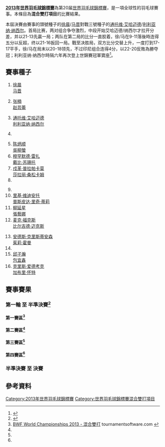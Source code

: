 {{noteTA|G1=Badminton}}
{{2013年世界羽毛球錦標賽}}
'''[[2013年世界羽毛球錦標賽|2013年世界羽毛球錦標賽]]'''為第20届[[世界羽毛球錦標賽|世界羽毛球錦標賽]]，是一項全球性的羽毛球賽事。本條目為'''混合雙打項目'''的比賽結果。

本屆決賽由賽事的頭號種子的[[徐晨|徐晨]]/[[马晋|马晋]]對戰三號種子的[[通托维·艾哈迈德|通托维·艾哈迈德]]/[[利利亚纳·纳西尔|利利亚纳·纳西尔]]。首局比赛，两对组合争夺激烈，中段开始艾哈迈德/纳西尔才拉开分差，并以21-13先贏一局；两队在第二局的比分一直胶着，徐/马在9-11落後時连得五分以反超，终以21-16扳回一局。戰至决胜局，双方比分交替上升，一度打到17-17平手，徐/马在局末以20-18领先，不过印尼组合连得4分，以22-20反敗為勝夺冠；利利亚纳·纳西尔時隔六年再次登上世錦賽冠軍寶座<ref>{{cite news|title=马晋/徐晨错失2赛点丢冠 国羽混双无缘三连冠|url=http://www.chinanews.com/ty/2013/08-11/5148430.shtml|newspaper=中国新闻网|date=2013-08-11|accessdate=2013-08-12|archive-date=2019-11-28|archive-url=https://web.archive.org/web/20191128211747/http://www.chinanews.com/ty/2013/08-11/5148430.shtml|dead-url=no}}</ref>。

==賽事種子==
{{col-begin}}
{{col-4}}
#{{flagicon|CHN}} [[徐晨|徐晨]]<br/>{{flagicon|CHN}} [[马晋|马晋]]
#{{flagicon|CHN}} [[张楠_(羽毛球运动员)|张楠]]<br/>{{flagicon|CHN}} [[赵芸蕾|赵芸蕾]]
#{{flagicon|INA}} [[通托维·艾哈迈德|通托维·艾哈迈德]]<br/>{{flagicon|INA}} [[利利亚纳·纳西尔|利利亚纳·纳西尔]]
#{{nowrap|{{flagicon|DEN}} [[约金·费舍尔·尼尔森|约金·费舍尔·尼尔森]]<br/>{{flagicon|DEN}} [[克里斯汀娜·彼德森|克里斯汀娜·彼德森]]}}
{{col-4}}
<ol start="5">
<li> {{flagicon|MAS}} [[陈炳顺|陈炳顺]]<br/>{{flagicon|MAS}} [[吳柳螢|吳柳螢]]
<li> {{flagicon|INA}} [[穆罕默德·雷扎|穆罕默德·雷扎]]<br/>{{flagicon|INA}} [[戴比·苏珊托|戴比·苏珊托]]
<li> {{flagicon|THA}} [[戍革·普拉帕卡莫|戍革·普拉帕卡莫]]<br/>{{flagicon|THA}} [[莎拉丽·桑松卡姆|莎拉丽·桑松卡姆]]
<li> {{nowrap|{{flagicon|POL}} [[罗伯特·马特斯亚克|罗伯特·马特斯亚克]]<br/>{{flagicon|POL}} [[娜蒂斯达·希尔巴|娜蒂斯达·希尔巴]]}}
</ol>
{{col-4}}
<ol start="9">
<li> {{nowrap|{{flagicon|INA}} [[弗兰·库尔尼亚万·邓|弗兰·库尔尼亚万·邓]]<br/>{{flagicon|INA}} [[申迪·普斯帕·伊拉瓦蒂|申迪·普斯帕·伊拉瓦蒂]]}}
<li> {{flagicon|INA}} [[里基·维迪安托|里基·维迪安托]]<br/>{{flagicon|INA}} [[普斯皮达·里奇·蒂莉|普斯皮达·里奇·蒂莉]]
<li> {{flagicon|KOR}} [[柳延星|柳延星]]<br/>{{flagicon|KOR}} [[張藝娜|張藝娜]]
<li> {{flagicon|GER}} [[麦克·福克斯|麦克·福克斯]]<br/>{{flagicon|GER}} [[比尔吉德·迈克斯|比尔吉德·迈克斯]]
</ol>
{{col-4}}
<ol start="13">
<li> {{flagicon|DEN}} [[安德斯·克里斯蒂安森|安德斯·克里斯蒂安森]]<br/>{{flagicon|DEN}} [[茱莉·霍曼|茱莉·霍曼]]
<li> {{nowrap|{{flagicon|SIN}} [[丹尼·巴瓦·克里斯南塔|丹尼·巴瓦·克里斯南塔]]<br/>{{flagicon|SIN}} [[梁语嫣|梁语嫣]]}}
<li> {{flagicon|CHN}} [[邱子瀚|邱子瀚]]<br/>{{flagicon|CHN}} [[包宜鑫|包宜鑫]]
<li> {{flagicon|ENG}} [[克里斯·爱德考克|克里斯·爱德考克]]<br/>{{flagicon|ENG}} [[加布里·怀特|加布里·怀特]]
</ol>
{{col-end}}

==賽事賽果==
===第一輪 至 半準決賽<ref>{{cite web|title=•Draw results  published on 22 July 2013 : Time 5.45 pm (Approved by  the refereee 22 July 2013 Time 5.50pm )|url=http://www.bwfbadminton.org/file.aspx?id=475595&dl=1|publisher=BWF|access-date=2013-07-23|archive-url=https://web.archive.org/web/20130724212654/http://www.bwfbadminton.org/file.aspx?id=475595&dl=1|archive-date=2013-07-24|dead-url=yes}}</ref>===
====第一賽區<ref name="xd">[http://bwf.tournamentsoftware.com/sport/draw.aspx?id=0E4CD385-F662-4AF4-98EB-6F5383FB346A&draw=11 BWF World Championships 2013 - 混合雙打] {{Wayback|url=http://bwf.tournamentsoftware.com/sport/draw.aspx?id=0E4CD385-F662-4AF4-98EB-6F5383FB346A&draw=11 |date=20191215043442 }} tournamentsoftware.com {{en}}</ref>====
{{16TeamBracket-Compact-Tennis3
| RD1=第一轮（48強）<br/>8月5日
| RD2=第二轮（32強）<br/>8月6日
| RD3=第三轮（16強）<br/>8月8日
| RD4=半準決賽（8強）<br/>8月9日
| team-width=170
| score-width=20

| RD1-seed01=1
| RD1-team01='''{{flagicon|CHN}} [[徐晨|徐晨]]<br/> {{flagicon|CHN}} [[马晋|马晋]]
| RD1-score01-1=
| RD1-score01-2=
| RD1-score01-3=
| RD1-seed02=
| RD1-team02=輪空
| RD1-score02-1=
| RD1-score02-2=
| RD1-score02-3=

| RD1-seed03=
| RD1-team03={{flagicon|HKG}} [[陳潤龍|陳潤龍]]<br/> {{flagicon|HKG}} [[謝影雪|謝影雪]]
| RD1-score03-1=10
| RD1-score03-2=11
| RD1-score03-3=
| RD1-seed04=
| RD1-team04='''{{nowrap|{{flagicon|DEN}} [[马德斯·皮勒尔·科尔丁|马德斯·皮勒尔·科尔丁]]<br/> {{flagicon|DEN}} [[卡米拉·吕特·尤尔|卡米拉·吕特·尤尔]]}}
| RD1-score04-1='''21
| RD1-score04-2='''21
| RD1-score04-3=

| RD1-seed05=15
| RD1-team05='''{{flagicon|CHN}} [[邱子瀚|邱子瀚]]<br/> {{flagicon|CHN}} [[包宜鑫|包宜鑫]]
| RD1-score05-1=
| RD1-score05-2=
| RD1-score05-3=
| RD1-seed06=
| RD1-team06=輪空
| RD1-score06-1=
| RD1-score06-2=
| RD1-score06-3=

| RD1-seed07=
| RD1-team07={{flagicon|MAS}} [[陳毅權|陳毅權]]<br/> {{flagicon|MAS}} [[賴沛君|賴沛君]]
| RD1-score07-1=19
| RD1-score07-2=7
| RD1-score07-3=
| RD1-seed08=
| RD1-team08='''{{flagicon|CHN}} [[陶嘉明|陶嘉明]]<br/> {{flagicon|CHN}} [[汤金华|汤金华]]
| RD1-score08-1='''21
| RD1-score08-2='''21
| RD1-score08-3=

| RD1-seed09=8
| RD1-team09='''{{flagicon|POL}} [[罗伯特·马特斯亚克|罗伯特·马特斯亚克]]<br/> {{flagicon|POL}} [[娜蒂斯达·希尔巴|娜蒂斯达·希尔巴]]
| RD1-score09-1=
| RD1-score09-2=
| RD1-score09-3=
| RD1-seed10=
| RD1-team10=輪空
| RD1-score10-1=
| RD1-score10-2=
| RD1-score10-3=

| RD1-seed11=
| RD1-team11={{flagicon|IRL}} [[山姆·马吉|山姆·马吉]]<br/> {{flagicon|IRL}} [[克洛伊·马吉|克洛伊·马吉]]
| RD1-score11-1=15
| RD1-score11-2=12
| RD1-score11-3=
| RD1-seed12=
| RD1-team12='''{{flagicon|NED}} [[约瑞特·德鲁伊特|约瑞特·德鲁伊特]]<br/> {{flagicon|NED}} [[萨曼塔·巴宁|萨曼塔·巴宁]]
| RD1-score12-1='''21
| RD1-score12-2='''21
| RD1-score12-3=

| RD1-seed13=12
| RD1-team13='''{{flagicon|GER}} [[麦克·福克斯|麦克·福克斯]]<br/> {{flagicon|GER}} [[比尔吉德·迈克斯|比尔吉德·迈克斯]]
| RD1-score13-1=
| RD1-score13-2=
| RD1-score13-3=
| RD1-seed14=
| RD1-team14=輪空
| RD1-score14-1=
| RD1-score14-2=
| RD1-score14-3=

| RD1-seed15=
| RD1-team15='''{{flagicon|RUS}} [[维塔利·杜尔金|维塔利·杜尔金]]<br/> {{flagicon|RUS}} [[尼娜·维斯洛娃|尼娜·维斯洛娃]]
| RD1-score15-1='''21
| RD1-score15-2='''21
| RD1-score15-3=
| RD1-seed16=
| RD1-team16={{flagicon|BEL}} [[弗里克·戈林斯基|弗里克·戈林斯基]]<br/> {{flagicon|BEL}} [[塞维琳·科尔维兰|塞维琳·科尔维兰]]
| RD1-score16-1=9
| RD1-score16-2=7
| RD1-score16-3=

| RD2-seed01=1
| RD2-team01='''{{flagicon|CHN}} [[徐晨|徐晨]]<br/> {{flagicon|CHN}} [[马晋|马晋]]
| RD2-score01-1=18
| RD2-score01-2='''21
| RD2-score01-3='''21
| RD2-seed02=
| RD2-team02={{nowrap|{{flagicon|DEN}} [[马德斯·皮勒尔·科尔丁|马德斯·皮勒尔·科尔丁]]<br/> {{flagicon|DEN}} [[卡米拉·吕特·尤尔|卡米拉·吕特·尤尔]]}}
| RD2-score02-1='''21
| RD2-score02-2=17
| RD2-score02-3=13

| RD2-seed03=15
| RD2-team03={{flagicon|CHN}} [[邱子瀚|邱子瀚]]<br/> {{flagicon|CHN}} [[包宜鑫|包宜鑫]]
| RD2-score03-1=16
| RD2-score03-2=19
| RD2-score03-3=
| RD2-seed04=
| RD2-team04='''{{flagicon|CHN}} [[陶嘉明|陶嘉明]]<br/> {{flagicon|CHN}} [[汤金华|汤金华]]
| RD2-score04-1='''21
| RD2-score04-2='''21
| RD2-score04-3=

| RD2-seed05=8
| RD2-team05='''{{flagicon|POL}} [[罗伯特·马特斯亚克|罗伯特·马特斯亚克]]<br/> {{flagicon|POL}} [[娜蒂斯达·希尔巴|娜蒂斯达·希尔巴]]
| RD2-score05-1='''21
| RD2-score05-2='''22
| RD2-score05-3=
| RD2-seed06=
| RD2-team06={{flagicon|NED}} [[约瑞特·德鲁伊特|约瑞特·德鲁伊特]]<br/> {{flagicon|NED}} [[萨曼塔·巴宁|萨曼塔·巴宁]]
| RD2-score06-1=19
| RD2-score06-2=20
| RD2-score06-3=

| RD2-seed07=12
| RD2-team07={{flagicon|GER}} [[麦克·福克斯|麦克·福克斯]]<br/> {{flagicon|GER}} [[比尔吉德·迈克斯|比尔吉德·迈克斯]]
| RD2-score07-1='''21
| RD2-score07-2=14
| RD2-score07-3=18
| RD2-seed08=
| RD2-team08='''{{flagicon|RUS}} [[维塔利·杜尔金|维塔利·杜尔金]]<br/> {{flagicon|RUS}} [[尼娜·维斯洛娃|尼娜·维斯洛娃]]
| RD2-score08-1=13
| RD2-score08-2='''21
| RD2-score08-3='''21

| RD3-seed01=1
| RD3-team01='''{{flagicon|CHN}} [[徐晨|徐晨]]<br/> {{flagicon|CHN}} [[马晋|马晋]]
| RD3-score01-1='''21
| RD3-score01-2='''21
| RD3-score01-3=
| RD3-seed02=
| RD3-team02={{flagicon|CHN}} [[陶嘉明|陶嘉明]]<br/> {{flagicon|CHN}} [[汤金华|汤金华]]
| RD3-score02-1=16
| RD3-score02-2=18
| RD3-score02-3=

| RD3-seed03=8
| RD3-team03='''{{nowrap|{{flagicon|POL}} [[罗伯特·马特斯亚克|R·马特斯亚克]]<br/> {{flagicon|POL}} [[娜蒂斯达·希尔巴|娜蒂斯达·希尔巴]]}}
| RD3-score03-1='''21
| RD3-score03-2='''21
| RD3-score03-3=
| RD3-seed04=
| RD3-team04={{flagicon|RUS}} [[维塔利·杜尔金|维塔利·杜尔金]]<br/> {{flagicon|RUS}} [[尼娜·维斯洛娃|尼娜·维斯洛娃]]
| RD3-score04-1=18
| RD3-score04-2=15
| RD3-score04-3=

| RD4-seed01=1
| RD4-team01='''{{flagicon|CHN}} [[徐晨|徐晨]]<br/> {{flagicon|CHN}} [[马晋|马晋]]
| RD4-score01-1='''21
| RD4-score01-2='''21
| RD4-score01-3=
| RD4-seed02=8
| RD4-team02={{nowrap|{{flagicon|POL}} [[罗伯特·马特斯亚克|R·马特斯亚克]]<br/> {{flagicon|POL}} [[娜蒂斯达·希尔巴|娜蒂斯达·希尔巴]]}}
| RD4-score02-1=4
| RD4-score02-2=4
| RD4-score02-3=
}}

====第二賽區<ref name="xd"/>====
{{16TeamBracket-Compact-Tennis3
| RD1=第一轮（48強）<br/>8月5日
| RD2=第二轮（32強）<br/>8月6日
| RD3=第三轮（16強）<br/>8月8日
| RD4=半準決賽（8強）<br/>8月9日
| team-width=170
| score-width=20

| RD1-seed01=4
| RD1-team01='''{{flagicon|DEN}} [[约金·费舍尔·尼尔森|约金·费舍尔·尼尔森]]<br/> {{flagicon|DEN}} [[克里斯汀娜·彼德森|克里斯汀娜·彼德森]]
| RD1-score01-1=
| RD1-score01-2=
| RD1-score01-3=
| RD1-seed02=
| RD1-team02=輪空
| RD1-score02-1=
| RD1-score02-2=
| RD1-score02-3=

| RD1-seed03=
| RD1-team03={{nowrap|{{flagicon|THA}} [[颂蓬·阿努里达亚翁|颂蓬·阿努里达亚翁]] (退賽)<br/> {{flagicon|THA}} [[恭差拉·沃拉威七猜恭|恭差拉·沃拉威七猜恭]]}}
| RD1-score03-1=
| RD1-score03-2=
| RD1-score03-3=
| RD1-seed04=
| RD1-team04='''{{nowrap|{{flagicon|UKR}} [[瓦列里·阿特拉什琴科夫|瓦列里·阿特拉什琴科夫]]<br/> {{flagicon|UKR}} [[安娜·科布切娃|安娜·科布切娃]]}}
| RD1-score04-1=
| RD1-score04-2=
| RD1-score04-3=

| RD1-seed05=14
| RD1-team05='''{{flagicon|SIN}} [[丹尼·巴瓦·克里斯南塔|丹尼·巴瓦·克里斯南塔]]<br/> {{flagicon|SIN}} [[梁语嫣|梁语嫣]]
| RD1-score05-1=
| RD1-score05-2=
| RD1-score05-3=
| RD1-seed06=
| RD1-team06=輪空
| RD1-score06-1=
| RD1-score06-2=
| RD1-score06-3=

| RD1-seed07=
| RD1-team07='''{{flagicon|KOR}} [[申白喆|申白喆]]<br/> {{flagicon|KOR}} [[嚴惠媛|嚴惠媛]]
| RD1-score07-1='''21
| RD1-score07-2='''21
| RD1-score07-3=
| RD1-seed08=
| RD1-team08={{flagicon|USA}} [[周菲利浦|周菲利浦]]<br/> {{flagicon|USA}} [[杰米·苏班迪|杰米·苏班迪]]
| RD1-score08-1=10
| RD1-score08-2=16
| RD1-score08-3=

| RD1-seed09=6
| RD1-team09='''{{flagicon|INA}} [[穆罕默德·雷扎|穆罕默德·雷扎]]<br/> {{flagicon|INA}} [[戴比·苏珊托|戴比·苏珊托]]
| RD1-score09-1=
| RD1-score09-2=
| RD1-score09-3=
| RD1-seed10=
| RD1-team10=輪空
| RD1-score10-1=
| RD1-score10-2=
| RD1-score10-3=

| RD1-seed11=
| RD1-team11='''{{flagicon|JPN}} [[橋本博且|橋本博且]]<br/> {{flagicon|JPN}} [[前田美順|前田美順]]
| RD1-score11-1='''21
| RD1-score11-2=12
| RD1-score11-3='''21
| RD1-seed12=
| RD1-team12={{flagicon|IND}} [[塔伦·科纳|塔伦·科纳]]<br/> {{flagicon|IND}} [[阿什维尼·蓬纳帕|阿什维尼·蓬纳帕]]
| RD1-score12-1=18
| RD1-score12-2='''21
| RD1-score12-3=19

| RD1-seed13=16
| RD1-team13='''{{flagicon|ENG}} [[克里斯·爱德考克|克里斯·爱德考克]]<br/> {{flagicon|ENG}} [[加布里·怀特|加布里·怀特]]
| RD1-score13-1=
| RD1-score13-2=
| RD1-score13-3=
| RD1-seed14=
| RD1-team14=輪空
| RD1-score14-1=
| RD1-score14-2=
| RD1-score14-3=

| RD1-seed15=
| RD1-team15='''{{flagicon|TPE}} [[陳宏麟|陳宏麟]]<br/> {{flagicon|TPE}} [[程文欣|程文欣]]
| RD1-score15-1='''21
| RD1-score15-2='''21
| RD1-score15-3=
| RD1-seed16=
| RD1-team16={{flagicon|MEX}} [[利诺·穆尼奥斯|利诺·穆尼奥斯]]<br/> {{flagicon|MEX}} [[辛西娅·冈萨雷斯|辛西娅·冈萨雷斯]]
| RD1-score16-1=3
| RD1-score16-2=13
| RD1-score16-3=

| RD2-seed01=4
| RD2-team01='''{{flagicon|DEN}} [[约金·费舍尔·尼尔森|约金·费舍尔·尼尔森]]<br/> {{flagicon|DEN}} [[克里斯汀娜·彼德森|克里斯汀娜·彼德森]]
| RD2-score01-1='''21
| RD2-score01-2='''21
| RD2-score01-3=
| RD2-seed02=
| RD2-team02={{nowrap|{{flagicon|UKR}} [[瓦列里·阿特拉什琴科夫|V·阿特拉什琴科夫]]<br/> {{flagicon|UKR}} [[安娜·科布切娃|安娜·科布切娃]]}}
| RD2-score02-1=4
| RD2-score02-2=6
| RD2-score02-3=

| RD2-seed03=14
| RD2-team03={{nowrap|{{flagicon|SIN}} [[丹尼·巴瓦·克里斯南塔|丹尼·巴瓦·克里斯南塔]]<br/> {{flagicon|SIN}} [[梁语嫣|梁语嫣]]}}
| RD2-score03-1=19
| RD2-score03-2=13
| RD2-score03-3=
| RD2-seed04=
| RD2-team04='''{{flagicon|KOR}} [[申白喆|申白喆]]<br/> {{flagicon|KOR}} [[嚴惠媛|嚴惠媛]]
| RD2-score04-1='''21
| RD2-score04-2='''21
| RD2-score04-3=

| RD2-seed05=6
| RD2-team05='''{{flagicon|INA}} [[穆罕默德·雷扎|穆罕默德·雷扎]]<br/> {{flagicon|INA}} [[戴比·苏珊托|戴比·苏珊托]]
| RD2-score05-1=10
| RD2-score05-2='''21
| RD2-score05-3='''21
| RD2-seed06=
| RD2-team06={{flagicon|JPN}} [[橋本博且|橋本博且]]<br/> {{flagicon|JPN}} [[前田美順|前田美順]]
| RD2-score06-1='''21
| RD2-score06-2=17
| RD2-score06-3=11

| RD2-seed07=16
| RD2-team07={{flagicon|ENG}} [[克里斯·爱德考克|克里斯·爱德考克]]<br/> {{flagicon|ENG}} [[加布里·怀特|加布里·怀特]]
| RD2-score07-1=18
| RD2-score07-2=16
| RD2-score07-3=
| RD2-seed08=
| RD2-team08='''{{flagicon|TPE}} [[陳宏麟|陳宏麟]]<br/> {{flagicon|TPE}} [[程文欣|程文欣]]
| RD2-score08-1='''21
| RD2-score08-2='''21
| RD2-score08-3=

| RD3-seed01=4
| RD3-team01={{nowrap|{{flagicon|DEN}} [[约金·费舍尔·尼尔森|约金·费舍尔·尼尔森]]<br/> {{flagicon|DEN}} [[克里斯汀娜·彼德森|克里斯汀娜·彼德森]]}}
| RD3-score01-1='''21
| RD3-score01-2=21
| RD3-score01-3=18
| RD3-seed02=
| RD3-team02='''{{flagicon|KOR}} [[申白喆|申白喆]]<br/> {{flagicon|KOR}} [[嚴惠媛|嚴惠媛]]
| RD3-score02-1=17
| RD3-score02-2='''23
| RD3-score02-3='''21

| RD3-seed03=6
| RD3-team03='''{{flagicon|INA}} [[穆罕默德·雷扎|穆罕默德·雷扎]]<br/> {{flagicon|INA}} [[戴比·苏珊托|戴比·苏珊托]]
| RD3-score03-1='''21
| RD3-score03-2='''21
| RD3-score03-3=
| RD3-seed04=
| RD3-team04={{flagicon|TPE}} [[陳宏麟|陳宏麟]]<br/> {{flagicon|TPE}} [[程文欣|程文欣]]
| RD3-score04-1=13
| RD3-score04-2=13
| RD3-score04-3=

| RD4-seed01=
| RD4-team01='''{{flagicon|KOR}} [[申白喆|申白喆]]<br/> {{flagicon|KOR}} [[嚴惠媛|嚴惠媛]]
| RD4-score01-1='''21
| RD4-score01-2='''21
| RD4-score01-3=
| RD4-seed02=6
| RD4-team02={{nowrap|{{flagicon|INA}} [[穆罕默德·雷扎|穆罕默德·雷扎]]<br/> {{flagicon|INA}} [[戴比·苏珊托|戴比·苏珊托]]}}
| RD4-score02-1=9
| RD4-score02-2=15
| RD4-score02-3=
}}

====第三賽區<ref name="xd"/>====
{{16TeamBracket-Compact-Tennis3
| RD1=第一轮（48強）<br/>8月5日
| RD2=第二轮（32強）<br/>8月6日
| RD3=第三轮（16強）<br/>8月8日
| RD4=半準決賽（8強）<br/>8月9日
| team-width=170
| score-width=20

| RD1-seed01=
| RD1-team01={{flagicon|CZE}} [[雅各布·比特曼|雅各布·比特曼]]<br/> {{flagicon|CZE}} [[阿尔泽比塔·巴索娃|阿尔泽比塔·巴索娃]]
| RD1-score01-1=16
| RD1-score01-2=11
| RD1-score01-3=
| RD1-seed02=
| RD1-team02='''{{flagicon|JPN}} [[早川賢一|早川賢一]]<br/> {{flagicon|JPN}} [[松友美佐紀|松友美佐紀]]
| RD1-score02-1='''21
| RD1-score02-2='''21
| RD1-score02-3=

| RD1-seed03=
| RD1-team03=輪空
| RD1-score03-1=
| RD1-score03-2=
| RD1-score03-3=
| RD1-seed04=13
| RD1-team04='''{{flagicon|DEN}} [[安德斯·克里斯蒂安森|安德斯·克里斯蒂安森]]<br/> {{flagicon|DEN}} [[茱莉·霍曼|茱莉·霍曼]]
| RD1-score04-1=
| RD1-score04-2=
| RD1-score04-3=

| RD1-seed05=
| RD1-team05='''{{flagicon|KOR}} [[金基正|金基正]]<br/> {{flagicon|KOR}} [[鄭景銀|鄭景銀]]
| RD1-score05-1='''21
| RD1-score05-2='''21
| RD1-score05-3=
| RD1-seed06=
| RD1-team06={{flagicon|GER}} [[麦克斯·施文格尔|麦克斯·施文格尔]]<br/> {{flagicon|GER}} [[卡拉·尼尔特|卡拉·尼尔特]]
| RD1-score06-1=9
| RD1-score06-2=14
| RD1-score06-3=

| RD1-seed07=
| RD1-team07=輪空
| RD1-score07-1=
| RD1-score07-2=
| RD1-score07-3=
| RD1-seed08=5
| RD1-team08='''{{flagicon|MAS}} [[陈炳顺|陈炳顺]]<br/> {{flagicon|MAS}} [[吳柳螢|吳柳螢]]
| RD1-score08-1=
| RD1-score08-2=
| RD1-score08-3=

| RD1-seed09=
| RD1-team09='''{{flagicon|HKG}} [[李晉熙_(羽毛球運動員)|李晉熙]]<br/> {{flagicon|HKG}} [[周凱華|周凱華]]
| RD1-score09-1='''21
| RD1-score09-2='''21
| RD1-score09-3=
| RD1-seed10=
| RD1-team10={{flagicon|UKR}} [[根纳季·纳塔罗夫|根纳季·纳塔罗夫]]<br/> {{flagicon|UKR}} [[尤利娅·卡扎里诺娃|尤利娅·卡扎里诺娃]]
| RD1-score10-1=9
| RD1-score10-2=9
| RD1-score10-3=

| RD1-seed11=
| RD1-team11=輪空
| RD1-score11-1=
| RD1-score11-2=
| RD1-score11-3=
| RD1-seed12=9
| RD1-team12='''{{nowrap|{{flagicon|INA}} [[弗兰·库尔尼亚万·邓|弗兰·库尔尼亚万·邓]]<br/> {{flagicon|INA}} [[申迪·普斯帕·伊拉瓦蒂|申迪·普斯帕·伊拉瓦蒂]]}}
| RD1-score12-1=
| RD1-score12-2=
| RD1-score12-3=

| RD1-seed13=
| RD1-team13='''{{flagicon|MAS}} [[王健國|王健國]]<br/> {{flagicon|MAS}} [[林芸如|林芸如]]
| RD1-score13-1='''21
| RD1-score13-2='''21
| RD1-score13-3=
| RD1-seed14=
| RD1-team14={{flagicon|GER}} [[彼得·卡斯巴尔|彼得·卡斯巴尔]]<br/> {{flagicon|GER}} [[伊莎贝尔·赫特里克|伊莎贝尔·赫特里克]]
| RD1-score14-1=14
| RD1-score14-2=15
| RD1-score14-3=

| RD1-seed15=
| RD1-team15=輪空
| RD1-score15-1=
| RD1-score15-2=
| RD1-score15-3=
| RD1-seed16=3
| RD1-team16='''{{flagicon|INA}} [[通托维·艾哈迈德|通托维·艾哈迈德]]<br/> {{flagicon|INA}} [[利利亚纳·纳西尔|利利亚纳·纳西尔]]
| RD1-score16-1=
| RD1-score16-2=
| RD1-score16-3=

| RD2-seed01=
| RD2-team01='''{{flagicon|JPN}} [[早川賢一|早川賢一]]<br/> {{flagicon|JPN}} [[松友美佐紀|松友美佐紀]]
| RD2-score01-1='''21
| RD2-score01-2='''21
| RD2-score01-3=
| RD2-seed02=13
| RD2-team02={{flagicon|DEN}} [[安德斯·克里斯蒂安森|A·克里斯蒂安森]]<br/> {{flagicon|DEN}} [[茱莉·霍曼|茱莉·霍曼]]
| RD2-score02-1=7
| RD2-score02-2=19
| RD2-score02-3=

| RD2-seed03=
| RD2-team03='''{{flagicon|KOR}} [[金基正|金基正]]<br/> {{flagicon|KOR}} [[鄭景銀|鄭景銀]]
| RD2-score03-1='''21
| RD2-score03-2='''21
| RD2-score03-3=
| RD2-seed04=5
| RD2-team04={{flagicon|MAS}} [[陈炳顺|陈炳顺]]<br/> {{flagicon|MAS}} [[吳柳螢|吳柳螢]]
| RD2-score04-1=18
| RD2-score04-2=19
| RD2-score04-3=

| RD2-seed05=
| RD2-team05='''{{flagicon|HKG}} [[李晉熙_(羽毛球運動員)|李晉熙]]<br/> {{flagicon|HKG}} [[周凱華|周凱華]]
| RD2-score05-1='''21
| RD2-score05-2='''21
| RD2-score05-3=
| RD2-seed06=9
| RD2-team06={{nowrap|{{flagicon|INA}} [[弗兰·库尔尼亚万·邓|弗兰·库尔尼亚万·邓]]<br/> {{flagicon|INA}} [[申迪·普斯帕·伊拉瓦蒂|申迪·普斯帕·伊拉瓦蒂]]}}
| RD2-score06-1=18
| RD2-score06-2=17
| RD2-score06-3=

| RD2-seed07=
| RD2-team07={{flagicon|MAS}} [[王健國|王健國]]<br/> {{flagicon|MAS}} [[林芸如|林芸如]]
| RD2-score07-1=14
| RD2-score07-2=11
| RD2-score07-3=
| RD2-seed08=3
| RD2-team08='''{{flagicon|INA}} [[通托维·艾哈迈德|通托维·艾哈迈德]]<br/> {{flagicon|INA}} [[利利亚纳·纳西尔|利利亚纳·纳西尔]]
| RD2-score08-1='''21
| RD2-score08-2='''21
| RD2-score08-3=

| RD3-seed01=
| RD3-team01='''{{flagicon|JPN}} [[早川賢一|早川賢一]]<br/> {{flagicon|JPN}} [[松友美佐紀|松友美佐紀]]
| RD3-score01-1='''21
| RD3-score01-2=11
| RD3-score01-3='''21
| RD3-seed02=
| RD3-team02={{flagicon|KOR}} [[金基正|金基正]]<br/> {{flagicon|KOR}} [[鄭景銀|鄭景銀]]
| RD3-score02-1=16
| RD3-score02-2='''21
| RD3-score02-3=11

| RD3-seed03=
| RD3-team03={{flagicon|HKG}} [[李晉熙_(羽毛球運動員)|李晉熙]]<br/> {{flagicon|HKG}} [[周凱華|周凱華]]
| RD3-score03-1='''23
| RD3-score03-2=15
| RD3-score03-3=14
| RD3-seed04=3
| RD3-team04='''{{nowrap|{{flagicon|INA}} [[通托维·艾哈迈德|通托维·艾哈迈德]]<br/> {{flagicon|INA}} [[利利亚纳·纳西尔|利利亚纳·纳西尔]]}}
| RD3-score04-1=21
| RD3-score04-2='''21
| RD3-score04-3='''21

| RD4-seed01=
| RD4-team01={{flagicon|JPN}} [[早川賢一|早川賢一]]<br/> {{flagicon|JPN}} [[松友美佐紀|松友美佐紀]]
| RD4-score01-1=10
| RD4-score01-2='''21
| RD4-score01-3=19
| RD4-seed02=3
| RD4-team02='''{{nowrap|{{flagicon|INA}} [[通托维·艾哈迈德|通托维·艾哈迈德]]<br/> {{flagicon|INA}} [[利利亚纳·纳西尔|利利亚纳·纳西尔]]}}
| RD4-score02-1='''21
| RD4-score02-2=17
| RD4-score02-3='''21
}}

====第四賽區<ref name="xd"/>====
{{16TeamBracket-Compact-Tennis3
| RD1=第一轮（48強）<br/>8月5日
| RD2=第二轮（32強）<br/>8月6日
| RD3=第三轮（16強）<br/>8月8日
| RD4=半準決賽（8強）<br/>8月9日
| team-width=170
| score-width=20

| RD1-seed01=
| RD1-team01='''{{flagicon|SWE}} [[尼科·鲁波宁|尼科·鲁波宁]]<br/> {{flagicon|SWE}} [[阿曼达·赫格斯特伦|阿曼达·赫格斯特伦]]
| RD1-score01-1='''22
| RD1-score01-2=13
| RD1-score01-3='''21
| RD1-seed02=
| RD1-team02={{flagicon|ENG}} [[克里斯·兰格瑞奇|克里斯·兰格瑞奇]]<br/> {{flagicon|ENG}} [[希瑟·奥利弗|希瑟·奥利弗]]
| RD1-score02-1=20
| RD1-score02-2='''21
| RD1-score02-3=13

| RD1-seed03=
| RD1-team03=輪空
| RD1-score03-1=
| RD1-score03-2=
| RD1-score03-3=
| RD1-seed04=11
| RD1-team04='''{{flagicon|KOR}} [[柳延星|柳延星]]<br/> {{flagicon|KOR}} [[張藝娜|張藝娜]]
| RD1-score04-1=
| RD1-score04-2=
| RD1-score04-3=

| RD1-seed05=
| RD1-team05={{flagicon|EGY}} [[Mahmoud_El_Sayad|Mahmoud El Sayad]]<br/> {{flagicon|EGY}} [[纳丁·阿什拉芙|纳丁·阿什拉芙]]
| RD1-score05-1=18
| RD1-score05-2=16
| RD1-score05-3=
| RD1-seed06=
| RD1-team06='''{{nowrap|{{flagicon|NZL}} [[奥利弗·莱顿-戴维斯|奥利弗·莱顿-戴维斯]]<br/> {{flagicon|NZL}} [[苏珊娜·莱顿-戴维斯|苏珊娜·莱顿-戴维斯]]}}
| RD1-score06-1='''21
| RD1-score06-2='''21
| RD1-score06-3=

| RD1-seed07=
| RD1-team07=輪空
| RD1-score07-1=
| RD1-score07-2=
| RD1-score07-3=
| RD1-seed08=7
| RD1-team08='''{{flagicon|THA}} [[戍革·普拉帕卡莫|戍革·普拉帕卡莫]]<br/> {{flagicon|THA}} [[莎拉丽·桑松卡姆|莎拉丽·桑松卡姆]]
| RD1-score08-1=
| RD1-score08-2=
| RD1-score08-3=

| RD1-seed09=
| RD1-team09='''{{flagicon|TPE}} [[廖敏竣|廖敏竣]]<br/> {{flagicon|TPE}} [[陳曉歡|陳曉歡]]
| RD1-score09-1='''21
| RD1-score09-2='''21
| RD1-score09-3=
| RD1-seed10=
| RD1-team10={{flagicon|IND}} [[阿伦·维什奴|阿伦·维什奴]]<br/> {{flagicon|IND}} [[阿帕娜·巴兰|阿帕娜·巴兰]]
| RD1-score10-1=16
| RD1-score10-2=16
| RD1-score10-3=

| RD1-seed11=
| RD1-team11=輪空
| RD1-score11-1=
| RD1-score11-2=
| RD1-score11-3=
| RD1-seed12=10
| RD1-team12='''{{nowrap|{{flagicon|INA}} [[里基·维迪安托|里基·维迪安托]]<br/> {{flagicon|INA}} [[普斯皮达·里奇·蒂莉|普斯皮达·里奇·蒂莉]]}}
| RD1-score12-1=
| RD1-score12-2=
| RD1-score12-3=

| RD1-seed13=
| RD1-team13='''{{flagicon|SUI}} [[安东尼·迪马尔特雷|安东尼·迪马尔特雷]]<br/> {{flagicon|SUI}} [[萨布丽娜·贾奎特|萨布丽娜·贾奎特]]
| RD1-score13-1='''21
| RD1-score13-2='''21
| RD1-score13-3=
| RD1-seed14=
| RD1-team14={{flagicon|RUS}} [[谢尔盖·鲁涅夫|谢尔盖·鲁涅夫]]<br/> {{flagicon|RUS}} [[叶夫根尼亚·迪莫娃|叶夫根尼亚·迪莫娃]]
| RD1-score14-1=12
| RD1-score14-2=17
| RD1-score14-3=

| RD1-seed15=
| RD1-team15=輪空
| RD1-score15-1=
| RD1-score15-2=
| RD1-score15-3=
| RD1-seed16=2
| RD1-team16='''{{flagicon|CHN}} [[张楠_(羽毛球运动员)|张楠]]<br/> {{flagicon|CHN}} [[赵芸蕾|赵芸蕾]]
| RD1-score16-1=
| RD1-score16-2=
| RD1-score16-3=

| RD2-seed01=
| RD2-team01={{flagicon|SWE}} [[尼科·鲁波宁|尼科·鲁波宁]]<br/> {{flagicon|SWE}} [[阿曼达·赫格斯特伦|阿曼达·赫格斯特伦]]
| RD2-score01-1=17
| RD2-score01-2=17
| RD2-score01-3=
| RD2-seed02=11
| RD2-team02='''{{flagicon|KOR}} [[柳延星|柳延星]]<br/> {{flagicon|KOR}} [[張藝娜|張藝娜]]
| RD2-score02-1='''21
| RD2-score02-2='''21
| RD2-score02-3=

| RD2-seed03=
| RD2-team03={{flagicon|NZL}} [[奥利弗·莱顿-戴维斯|奥利弗·莱顿-戴维斯]]<br/> {{flagicon|NZL}} [[苏珊娜·莱顿-戴维斯|苏珊娜·莱顿-戴维斯]]
| RD2-score03-1=8
| RD2-score03-2=11
| RD2-score03-3=
| RD2-seed04=7
| RD2-team04='''{{flagicon|THA}} [[戍革·普拉帕卡莫|戍革·普拉帕卡莫]]<br/> {{flagicon|THA}} [[莎拉丽·桑松卡姆|莎拉丽·桑松卡姆]]
| RD2-score04-1='''21
| RD2-score04-2='''21
| RD2-score04-3=

| RD2-seed05=
| RD2-team05={{flagicon|TPE}} [[廖敏竣|廖敏竣]]<br/> {{flagicon|TPE}} [[陳曉歡|陳曉歡]]
| RD2-score05-1=8
| RD2-score05-2=20
| RD2-score05-3=
| RD2-seed06=10
| RD2-team06='''{{nowrap|{{flagicon|INA}} [[里基·维迪安托|里基·维迪安托]]<br/> {{flagicon|INA}} [[普斯皮达·里奇·蒂莉|普斯皮达·里奇·蒂莉]]}}
| RD2-score06-1='''21
| RD2-score06-2='''22
| RD2-score06-3=

| RD2-seed07=
| RD2-team07={{flagicon|SUI}} [[安东尼·迪马尔特雷|安东尼·迪马尔特雷]]<br/> {{flagicon|SUI}} [[萨布丽娜·贾奎特|萨布丽娜·贾奎特]]
| RD2-score07-1=11
| RD2-score07-2=15
| RD2-score07-3=
| RD2-seed08=2
| RD2-team08='''{{flagicon|CHN}} [[张楠_(羽毛球运动员)|张楠]]<br/> {{flagicon|CHN}} [[赵芸蕾|赵芸蕾]]
| RD2-score08-1='''21
| RD2-score08-2='''21
| RD2-score08-3=

| RD3-seed01=11
| RD3-team01='''{{flagicon|KOR}} [[柳延星|柳延星]]<br/> {{flagicon|KOR}} [[張藝娜|張藝娜]]
| RD3-score01-1='''21
| RD3-score01-2='''21
| RD3-score01-3=
| RD3-seed02=7
| RD3-team02={{flagicon|THA}} [[戍革·普拉帕卡莫|戍革·普拉帕卡莫]]<br/> {{flagicon|THA}} [[莎拉丽·桑松卡姆|莎拉丽·桑松卡姆]]
| RD3-score02-1=14
| RD3-score02-2=13
| RD3-score02-3=

| RD3-seed03=10
| RD3-team03={{nowrap|{{flagicon|INA}} [[里基·维迪安托|里基·维迪安托]]<br/> {{flagicon|INA}} [[普斯皮达·里奇·蒂莉|普斯皮达·里奇·蒂莉]]}}
| RD3-score03-1=14
| RD3-score03-2=17
| RD3-score03-3=
| RD3-seed04=2
| RD3-team04='''{{flagicon|CHN}} [[张楠_(羽毛球运动员)|张楠]]<br/> {{flagicon|CHN}} [[赵芸蕾|赵芸蕾]]
| RD3-score04-1='''21
| RD3-score04-2='''21
| RD3-score04-3=

| RD4-seed01=11
| RD4-team01={{nowrap|{{flagicon|KOR}} [[柳延星|柳延星]]<br/> {{flagicon|KOR}} [[張藝娜|張藝娜]]}}
| RD4-score01-1=12
| RD4-score01-2=20
| RD4-score01-3=
| RD4-seed02=2
| RD4-team02='''{{flagicon|CHN}} [[张楠_(羽毛球运动员)|张楠]]<br/> {{flagicon|CHN}} [[赵芸蕾|赵芸蕾]]
| RD4-score02-1='''21
| RD4-score02-2='''22
| RD4-score02-3=
}}

===半準決賽 至 決賽===
{{8TeamBracket-Tennis3 
| RD1=半準決賽<br/>8月9日
| RD2=準決賽<br/>8月10日
| RD3=決賽<br/>8月11日
| team-width=200
| score-width=20

| RD1-seed1=1
| RD1-team1='''{{flagicon|CHN}} [[徐晨|徐晨]]<br/> {{flagicon|CHN}} [[马晋|马晋]]
| RD1-score1-1='''21
| RD1-score1-2='''21
| RD1-score1-3=
| RD1-seed2=8
| RD1-team2={{nowrap|{{flagicon|POL}} [[罗伯特·马特斯亚克|罗伯特·马特斯亚克]]<br/> {{flagicon|POL}} [[娜蒂斯达·希尔巴|娜蒂斯达·希尔巴]]}}
| RD1-score2-1=4
| RD1-score2-2=4
| RD1-score2-3=

| RD1-seed3= 
| RD1-team3='''{{flagicon|KOR}} [[申白喆|申白喆]]<br/> {{flagicon|KOR}} [[嚴惠媛|嚴惠媛]]
| RD1-score3-1='''21
| RD1-score3-2='''21
| RD1-score3-3=
| RD1-seed4=6
| RD1-team4={{flagicon|INA}} [[穆罕默德·雷扎|穆罕默德·雷扎]]<br/> {{flagicon|INA}} [[戴比·苏珊托|戴比·苏珊托]]
| RD1-score4-1=9
| RD1-score4-2=15
| RD1-score4-3=

| RD1-seed5= 
| RD1-team5={{flagicon|JPN}} [[早川賢一|早川賢一]]<br/> {{flagicon|JPN}} [[松友美佐紀|松友美佐紀]]
| RD1-score5-1=10
| RD1-score5-2='''21
| RD1-score5-3=19
| RD1-seed6=3
| RD1-team6='''{{nowrap|{{flagicon|INA}} [[通托维·艾哈迈德|通托维·艾哈迈德]]<br/> {{flagicon|INA}} [[利利亚纳·纳西尔|利利亚纳·纳西尔]]}}
| RD1-score6-1='''21
| RD1-score6-2=17
| RD1-score6-3='''21

| RD1-seed7=11
| RD1-team7={{flagicon|KOR}} [[柳延星|柳延星]]<br/> {{flagicon|KOR}} [[張藝娜|張藝娜]]
| RD1-score7-1=12
| RD1-score7-2=20
| RD1-score7-3=
| RD1-seed8=2
| RD1-team8='''{{flagicon|CHN}} [[张楠_(羽毛球运动员)|张楠]]<br/> {{flagicon|CHN}} [[赵芸蕾|赵芸蕾]]
| RD1-score8-1='''21
| RD1-score8-2='''22
| RD1-score8-3=

| RD2-seed1=1
| RD2-team1='''{{flagicon|CHN}} [[徐晨|徐晨]]<br/> {{flagicon|CHN}} [[马晋|马晋]]
| RD2-score1-1='''21
| RD2-score1-2='''21
| RD2-score1-3=
| RD2-seed2= 
| RD2-team2={{flagicon|KOR}} [[申白喆|申白喆]]<br/> {{flagicon|KOR}} [[嚴惠媛|嚴惠媛]]
| RD2-score2-1=15
| RD2-score2-2=17
| RD2-score2-3=

| RD2-seed3=3
| RD2-team3='''{{nowrap|{{flagicon|INA}} [[通托维·艾哈迈德|通托维·艾哈迈德]]<br/> {{flagicon|INA}} [[利利亚纳·纳西尔|利利亚纳·纳西尔]]}}
| RD2-score3-1=15
| RD2-score3-2='''21
| RD2-score3-3='''21
| RD2-seed4=2
| RD2-team4={{flagicon|CHN}} [[张楠_(羽毛球运动员)|张楠]]<br/> {{flagicon|CHN}} [[赵芸蕾|赵芸蕾]]
| RD2-score4-1='''21
| RD2-score4-2=18
| RD2-score4-3=13

| RD3-seed1=1
| RD3-team1={{flagicon|CHN}} [[徐晨|徐晨]]<br/> {{flagicon|CHN}} [[马晋|马晋]]
| RD3-score1-1=13
| RD3-score1-2='''21
| RD3-score1-3=20
| RD3-seed2=3
| RD3-team2='''{{nowrap|{{flagicon|INA}} [[通托维·艾哈迈德|通托维·艾哈迈德]]<br/> {{flagicon|INA}} [[利利亚纳·纳西尔|利利亚纳·纳西尔]]}}
| RD3-score2-1='''21
| RD3-score2-2=16
| RD3-score2-3='''22
}}

== 參考資料 ==
{{Reflist}}

[[Category:2013年世界羽毛球錦標賽|Category:2013年世界羽毛球錦標賽]]
[[Category:世界羽毛球錦標賽混合雙打項目|Category:世界羽毛球錦標賽混合雙打項目]]